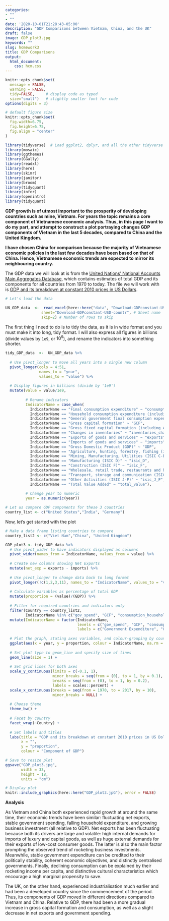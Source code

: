 ```yaml
---
categories:
- ""
- ""
date: '2020-10-01T21:28:43-05:00'
description: "GDP Comparisons between Vietnam, China, and the UK"
draft: false
image: GDP_plot3.jpg
keywords: ""
slug: homework3
title: GDP Comparisons
output:
  html_document: 
    css: hcm.css
---
```



```r
knitr::opts_chunk$set(
  message = FALSE, 
  warning = FALSE, 
  tidy=FALSE,     # display code as typed
  size="small")   # slightly smaller font for code
options(digits = 3)

# default figure size
knitr::opts_chunk$set(
  fig.width=6.75, 
  fig.height=6.75,
  fig.align = "center"
)
```


```r
library(tidyverse)  # Load ggplot2, dplyr, and all the other tidyverse packages
library(mosaic)
library(ggthemes)
library(GGally)
library(readxl)
library(here)
library(skimr)
library(janitor)
library(broom)
library(tidyquant)
library(infer)
library(openintro)
library(tidyquant)
```




**GDP growth is of utmost important to the prosperity of developing countries such as mine, Vietnam. For years the topic remains a core component of Vietnamese economic analysis. Thus, in this page I want to do my part, and attempt to construct a plot portraying changes GDP components of Vietnam in the last 5 decades, compared to China and the United Kingdom.** 

**I have chosen China for comparison because the majority of Vietnamese economic policies in the last few decades have been based on that of China. Hence, Vietnamese economic trends are expected to mirror its neighbouring country.**



The GDP data we will look at is from the [United Nations' National Accounts Main Aggregates Database](https://unstats.un.org/unsd/snaama/Downloads), which contains estimates of total GDP and its components for all countries from 1970 to today. The file we will work with is [GDP and its breakdown at constant 2010 prices in US Dollars](http://unstats.un.org/unsd/amaapi/api/file/6).


```r
# Let's load the data

UN_GDP_data  <-  read_excel(here::here("data", "Download-GDPconstant-USD-countries.xls"), # Excel filename
                sheet="Download-GDPconstant-USD-countr", # Sheet name
                skip=2) # Number of rows to skip

```

 The first thing I need to do is to tidy the data, as it is in wide format and you must make it into long, tidy format. I will also express all figures in billions (divide values by `1e9`, or $10^9$), and rename the indicators into something shorter.


```r

tidy_GDP_data  <-  UN_GDP_data %>%
  
  # Use pivot_longer to move all years into a single new column
  pivot_longer(cols = 4:51, 
               names_to = "year", 
               values_to = "value") %>%
  
  # Display figures in billions (divide by '1e9')
  mutate(value = value/1e9,
         
         # Rename indicators
         IndicatorName = case_when(
           IndicatorName == "Final consumption expenditure" ~ "consumption_final",
           IndicatorName == "Household consumption expenditure (including Non-profit institutions serving households)" ~ "consumption_household",
           IndicatorName == "General government final consumption expenditure" ~ "gov_spend",
           IndicatorName == "Gross capital formation" ~ "GCF",
           IndicatorName == "Gross fixed capital formation (including Acquisitions less disposals of valuables)" ~ "GFCF",
           IndicatorName == "Changes in inventories" ~ "inventories_change",
           IndicatorName == "Exports of goods and services" ~ "exports",
           IndicatorName == "Imports of goods and services" ~ "imports",
           IndicatorName == "Gross Domestic Product (GDP)" ~ "GDP",
           IndicatorName == "Agriculture, hunting, forestry, fishing (ISIC A-B)" ~ "isic_A_B",
           IndicatorName == "Mining, Manufacturing, Utilities (ISIC C-E)" ~ "isic_C_E",
           IndicatorName == "Manufacturing (ISIC D)" ~ "isic_D",
           IndicatorName == "Construction (ISIC F)" ~ "isic_F",
           IndicatorName == "Wholesale, retail trade, restaurants and hotels (ISIC G-H)" ~ "isic_G_H",
           IndicatorName == "Transport, storage and communication (ISIC I)" ~ "isic_I",
           IndicatorName == "Other Activities (ISIC J-P)" ~ "isic_J_P",
           IndicatorName == "Total Value Added" ~ "total_value"),
         
         # Change year to numeric
         year = as.numeric(year))

# Let us compare GDP components for these 3 countries
country_list <- c("United States","India", "Germany")
```


Now, let's get started with the plot

```r

# Make a data frame listing countries to compare
country_list2 <- c("Viet Nam","China", "United Kingdom")

GDP_plot3 <- tidy_GDP_data %>%
  # Use pivot_wider to have indicators displayed as columns
  pivot_wider(names_from = IndicatorName, values_from = value) %>%
  
  # Create new columns showing Net Exports
  mutate(net_exp = exports - imports) %>%
  
  # Use pivot_longer to change data back to long format
  pivot_longer(!c(1,2,3,11), names_to = "IndicatorName", values_to = "value") %>%
  
  # Calculate variables as percentage of total GDP
  mutate(proportion = (value)/(GDP)) %>%
  
  # Filter for required countries and indicators only
  filter(Country == country_list2,
         IndicatorName %in% c("gov_spend", "GCF", "consumption_household", "net_exp")) %>%
  mutate(IndicatorName = factor(IndicatorName, 
                                levels = c("gov_spend", "GCF", "consumption_household", "net_exp"),
                                labels = c("Government Expenditure", "Gross capital formation", "Household Expenditure", "Net Exports"))) %>%
  
  # Plot the graph, stating axes variables, and colour-grouping by country within each facet
  ggplot(aes(x = year, y = proportion, colour = IndicatorName, na.rm = TRUE)) +
  
  # Set plot type to geom_line and specify size of lines
  geom_line(size = 1) +
  
  # Set grid lines for both axes 
  scale_y_continuous(limits = c(-0.1, 1), 
                     minor_breaks = seq(from = (0), to = 1, by = 0.1), 
                     breaks = seq(from = (0), to = 1, by = 0.2),
                     labels = scales::percent) +
  scale_x_continuous(breaks = seq(from = 1970, to = 2017, by = 10), 
                     minor_breaks = NULL) +
  
  # Choose theme
  theme_bw() +
  
  # Facet by country
  facet_wrap(~Country) +
  
  # Set labels and titles
  labs(title = "GDP and its breakdown at constant 2010 prices in US Dollars",
       x = "",
       y = "proportion",
       colour = "Component of GDP") 

# Save to resize plot
ggsave("GDP_plot3.jpg", 
       width = 33, 
       height = 18, 
       units = "cm")
```

```r
# Display plot
knitr::include_graphics(here::here("GDP_plot3.jpG"), error = FALSE)
```


**Analysis**

As Vietnam and China both experienced rapid growth at around the same time, their economic trends have been similar: fluctuating net exports, stable government spending, falling household expenditure, and growing business investment (all relative to GDP).  Net exports has been fluctuating because both its drivers are large and volatile: high internal demands for imports of luxury and capital goods, as well as huge external demands for their exports of low-cost consumer goods. The latter is also the main factor prompting the observed trend of rocketing business investments. Meanwhile, stable government expenditure can be credited to their politically stability, coherent economic objectives, and distinctly centralised governments. Finally, declining consumption can be explained by their rocketing income per capita, and distinctive cultural characteristics which encourage a high marginal propensity to save.

The UK, on the other hand, experienced industrialisation much earlier and had been a developed country since the commencement of the period. Thus, its components of GDP moved in different directions compared to Vietnam and China. Relative to GDP, there had been a more gradual increase in gross capital formation and consumption, as well as a slight decrease in net exports and government spending.
